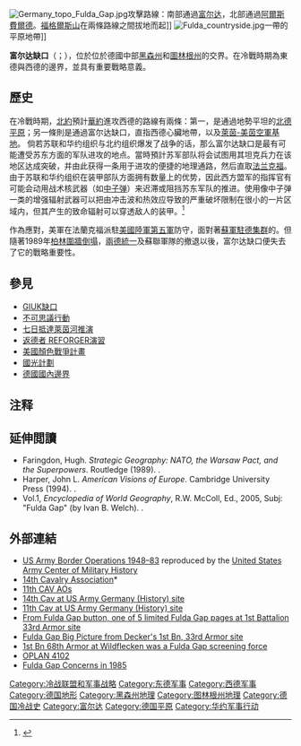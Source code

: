 {{noteTA
|T=zh-tw:福達缺口;zh-hans:富尔达缺口;
|G1=德国地名
}}
{{expert|time=2015-05-30T10:38:23+00:00}}
<!--Images below have slightly different aspect ratios; I chose unequal widths and equal heights -->
{{multiple image
| align = right
| image1 = Blackhorse trooper.jpg
| width1 = 206
| alt1 = [[冷戰|冷戰]]時期駐守在富尔达缺口隸屬[[美國陸軍第11裝甲騎兵團|美國陸軍第11裝甲騎兵團]]（11th Armored Cavalry Regiment）的士兵
| caption1 = [[冷戰|冷戰]]時期駐守在富尔达缺口隸屬[[美國陸軍第11裝甲騎兵團|美國陸軍第11裝甲騎兵團]]（11th Armored Cavalry Regiment）的士兵
| image2 = 11ACR memorial.jpg
| width2 = 187
| alt2 = 在[[美國陸軍第11裝甲騎兵團|美國陸軍第11裝甲騎兵團]]曾駐守兵營位置的紀念碑
| caption2 = 在[[美國陸軍第11裝甲騎兵團|美國陸軍第11裝甲騎兵團]]曾駐守兵營位置的紀念碑
| footer = 
}}
[[File:Germany_topo_Fulda_Gap.jpg|thumb]]攻擊路線：南部通過[[富尔达|富尔达]]，北部通過[[阿爾斯費爾德|阿爾斯費爾德]]。[[福格爾斯山|福格爾斯山]]在兩條路線之間拔地而起]]
[[File:Fulda_countryside.jpg|thumb]]一帶的平原地帶]]

'''富尔达缺口'''（{{lang-de|Fulda-Lücke}}；{{lang-en|Fulda Gap}}），位於位於德國中部[[黑森州|黑森州]]和[[圖林根州|圖林根州]]的交界。在冷戰時期為東德與西德的邊界，並具有重要戰略意義。

==歷史==
在冷戰時期，[[北約|北約]]預計[[華約|華約]]進攻西德的路線有兩條：第一，是通過地勢平坦的[[北德平原|北德平原]]；另一條則是通過富尔达缺口，直指西德心臟地帶，以及[[萊茵-美茵空軍基地|萊茵-美茵空軍基地]]。
倘若苏联和华约组织与北约组织爆发了战争的话，那么富尔达缺口是最有可能遭受苏东方面的军队进攻的地点。當時預計苏军部队将会试图用其坦克兵力在该地区达成突破，并由此获得一条用于进攻的便捷的地理通路，然后直取[[法兰克福|法兰克福]]。 由于苏联和华约组织在装甲部队方面拥有数量上的优势，因此西方盟军的指挥官有可能会动用战术核武器（如[[中子弹|中子弹]]）来迟滞或阻挡苏东军队的推进。使用像中子弹一类的增强辐射武器可以把由冲击波和热效应导致的严重破坏限制在很小的一片区域内，但其产生的致命辐射可以穿透敌人的装甲。<ref>{{Cite web |url=http://www.afwing.com/weapon/neutron-bomb.html |title=疯狂的冷战时代——中子弹的故事 |access-date=2017-11-09 |archive-date=2019-06-12 |archive-url=https://web.archive.org/web/20190612162324/http://www.afwing.com/weapon/neutron-bomb.html |dead-url=no }}</ref>

作為應對，美軍在法蘭克福派駐[[美國陸軍第五軍|美國陸軍第五軍]]防守，面對著[[蘇軍駐德集群|蘇軍駐德集群]]的{{le|近衛第8集團軍|8th Guards Combined Arms Army}}。但隨著1989年[[柏林圍牆倒塌|柏林圍牆倒塌]]，[[兩德統一|兩德統一]]及蘇聯軍隊的撤退以後，富尔达缺口便失去了它的戰略重要性。

==參見==
*[[GIUK缺口|GIUK缺口]]
*[[不可思議行動|不可思議行動]]
*[[七日抵達萊茵河演習|七日抵達萊茵河推演]]
*[[返德者|返德者 REFORGER演習]]
*[[美國顏色戰爭計畫|美國顏色戰爭計畫]]
*[[國光計劃|國光計劃]]
*[[德國國內邊界|德國國內邊界]]

== 注释 ==
{{Reflist}}

==延伸閲讀==
{{refbegin}}
* Faringdon, Hugh. ''Strategic Geography: NATO, the Warsaw Pact, and the Superpowers''. Routledge (1989). {{ISBN|0-415-00980-4}}.
* Harper, John L. ''American Visions of Europe''. Cambridge University Press (1994). {{ISBN|0-521-45483-2}}.
* Vol.1, ''Encyclopedia of World Geography'', R.W. McColl, Ed., 2005, Subj: "Fulda Gap" (by Ivan B. Welch). {{ISBN|978-0-8160-5786-3}}.
{{refend}}

==外部連結==
* [http://www.history.army.mil/documents/BorderOps/content.htm US Army Border Operations 1948–83] {{Wayback|url=http://www.history.army.mil/documents/BorderOps/content.htm |date=20101106031401 }} reproduced by the [[United_States_Army_Center_of_Military_History|United States Army Center of Military History]]
* [http://www.14cav.org/ 14th Cavalry Association]* {{Wayback|url=http://www.14cav.org/ |date=20060204005525 }}
* [http://www.history.army.mil/documents/BorderOps/ch6.htm#m11 11th CAV AOs] {{Wayback|url=http://www.history.army.mil/documents/BorderOps/ch6.htm#m11 |date=20100608053209 }}
* [http://www.usarmygermany.com/Units/ArmoredCav/USAREUR_14thACR.htm 14th Cav at US Army Germany (History) site] {{Wayback|url=http://www.usarmygermany.com/Units/ArmoredCav/USAREUR_14thACR.htm |date=20210227085843 }}
* [http://www.usarmygermany.com/Units/ArmoredCav/USAREUR_11thACR.htm 11th Cav at US Army Germany (History) site] {{Wayback|url=http://www.usarmygermany.com/Units/ArmoredCav/USAREUR_11thACR.htm |date=20210227101553 }}
* [https://web.archive.org/web/20160304090903/http://www.1-33rdar.org/fulagap2.htm From Fulda Gap button, one of 5 limited Fulda Gap pages at 1st Battalion 33rd Armor site]
* [https://web.archive.org/web/20161013194415/http://1-33rdar.org/Fuldagupbp.htm Fulda Gap Big Picture from Decker's 1st Bn, 33rd Armor site]
* [http://www.rhoener-reservisten.de/wta/us-army/units/1-68.html 1st Bn 68th Armor at Wildflecken was a Fulda Gap screening force] {{Wayback|url=http://www.rhoener-reservisten.de/wta/us-army/units/1-68.html |date=20160303193928 }}
* [http://www.globalsecurity.org/military/ops/oplan-4102.htm OPLAN 4102] {{Wayback|url=http://www.globalsecurity.org/military/ops/oplan-4102.htm |date=20210226224447 }}
* [https://web.archive.org/web/20160303234102/http://www.1-33rdar.org/gapattack.htm Fulda Gap Concerns in 1985]

{{冷战}}
{{coord|50|37|N|9|25|E|type:landmark_scale:1000000_region:DE|display=title}}

[[Category:冷战联盟和军事战略|Category:冷战联盟和军事战略]]
[[Category:东德军事|Category:东德军事]]
[[Category:西德军事|Category:西德军事]]
[[Category:德国地形|Category:德国地形]]
[[Category:黑森州地理|Category:黑森州地理]]
[[Category:图林根州地理|Category:图林根州地理]]
[[Category:德国冷战史|Category:德国冷战史]]
[[Category:富尔达|Category:富尔达]]
[[Category:德国平原|Category:德国平原]]
[[Category:华约军事行动|Category:华约军事行动]]
{{DEFAULTSORT:F}}